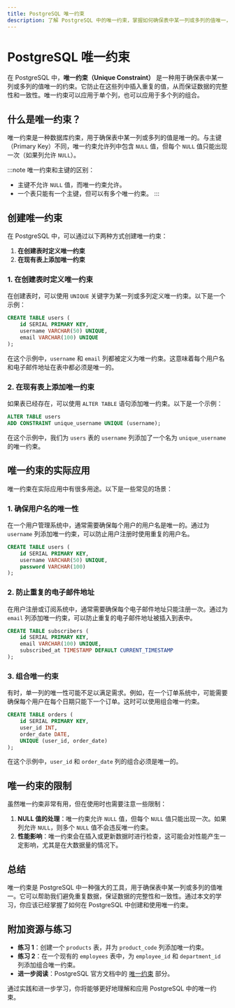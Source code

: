 ```yaml
---
title: PostgreSQL 唯一约束
description: 了解 PostgreSQL 中的唯一约束，掌握如何确保表中某一列或多列的值唯一，避免重复数据。
---
```


# PostgreSQL 唯一约束

在 PostgreSQL 中，**唯一约束（Unique Constraint）** 是一种用于确保表中某一列或多列的值唯一的约束。它防止在这些列中插入重复的值，从而保证数据的完整性和一致性。唯一约束可以应用于单个列，也可以应用于多个列的组合。

## 什么是唯一约束？

唯一约束是一种数据库约束，用于确保表中某一列或多列的值是唯一的。与主键（Primary Key）不同，唯一约束允许列中包含 `NULL` 值，但每个 `NULL` 值只能出现一次（如果列允许 `NULL`）。

:::note
唯一约束和主键的区别：
- 主键不允许 `NULL` 值，而唯一约束允许。
- 一个表只能有一个主键，但可以有多个唯一约束。
:::

## 创建唯一约束

在 PostgreSQL 中，可以通过以下两种方式创建唯一约束：

1. **在创建表时定义唯一约束**
2. **在现有表上添加唯一约束**

### 1. 在创建表时定义唯一约束

在创建表时，可以使用 `UNIQUE` 关键字为某一列或多列定义唯一约束。以下是一个示例：

```sql
CREATE TABLE users (
    id SERIAL PRIMARY KEY,
    username VARCHAR(50) UNIQUE,
    email VARCHAR(100) UNIQUE
);
```

在这个示例中，`username` 和 `email` 列都被定义为唯一约束。这意味着每个用户名和电子邮件地址在表中都必须是唯一的。

### 2. 在现有表上添加唯一约束

如果表已经存在，可以使用 `ALTER TABLE` 语句添加唯一约束。以下是一个示例：

```sql
ALTER TABLE users
ADD CONSTRAINT unique_username UNIQUE (username);
```

在这个示例中，我们为 `users` 表的 `username` 列添加了一个名为 `unique_username` 的唯一约束。

## 唯一约束的实际应用

唯一约束在实际应用中有很多用途。以下是一些常见的场景：

### 1. 确保用户名的唯一性

在一个用户管理系统中，通常需要确保每个用户的用户名是唯一的。通过为 `username` 列添加唯一约束，可以防止用户注册时使用重复的用户名。

```sql
CREATE TABLE users (
    id SERIAL PRIMARY KEY,
    username VARCHAR(50) UNIQUE,
    password VARCHAR(100)
);
```

### 2. 防止重复的电子邮件地址

在用户注册或订阅系统中，通常需要确保每个电子邮件地址只能注册一次。通过为 `email` 列添加唯一约束，可以防止重复的电子邮件地址被插入到表中。

```sql
CREATE TABLE subscribers (
    id SERIAL PRIMARY KEY,
    email VARCHAR(100) UNIQUE,
    subscribed_at TIMESTAMP DEFAULT CURRENT_TIMESTAMP
);
```

### 3. 组合唯一约束

有时，单一列的唯一性可能不足以满足需求。例如，在一个订单系统中，可能需要确保每个用户在每个日期只能下一个订单。这时可以使用组合唯一约束。

```sql
CREATE TABLE orders (
    id SERIAL PRIMARY KEY,
    user_id INT,
    order_date DATE,
    UNIQUE (user_id, order_date)
);
```

在这个示例中，`user_id` 和 `order_date` 列的组合必须是唯一的。

## 唯一约束的限制

虽然唯一约束非常有用，但在使用时也需要注意一些限制：

1. **NULL 值的处理**：唯一约束允许 `NULL` 值，但每个 `NULL` 值只能出现一次。如果列允许 `NULL`，则多个 `NULL` 值不会违反唯一约束。
2. **性能影响**：唯一约束会在插入或更新数据时进行检查，这可能会对性能产生一定影响，尤其是在大数据量的情况下。

## 总结

唯一约束是 PostgreSQL 中一种强大的工具，用于确保表中某一列或多列的值唯一。它可以帮助我们避免重复数据，保证数据的完整性和一致性。通过本文的学习，你应该已经掌握了如何在 PostgreSQL 中创建和使用唯一约束。

## 附加资源与练习

- **练习 1**：创建一个 `products` 表，并为 `product_code` 列添加唯一约束。
- **练习 2**：在一个现有的 `employees` 表中，为 `employee_id` 和 `department_id` 列添加组合唯一约束。
- **进一步阅读**：PostgreSQL 官方文档中的 [唯一约束](https://www.postgresql.org/docs/current/ddl-constraints.html#DDL-CONSTRAINTS-UNIQUE-CONSTRAINTS) 部分。

通过实践和进一步学习，你将能够更好地理解和应用 PostgreSQL 中的唯一约束。